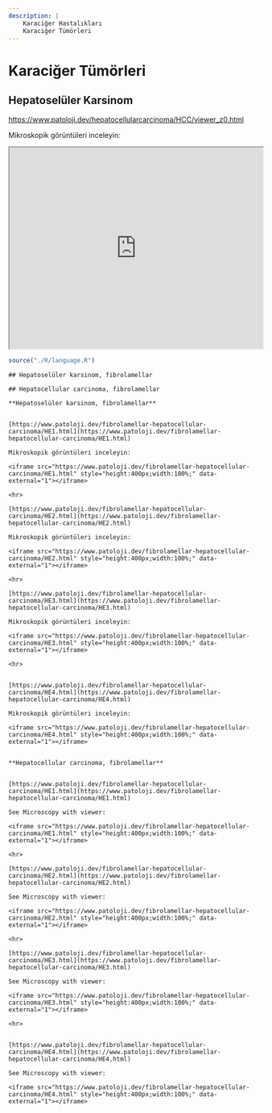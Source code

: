 ```yaml
---
description: | 
    Karaciğer Hastalıkları
    Karaciğer Tümörleri
---
```


# Karaciğer Tümörleri

## Hepatoselüler Karsinom

<https://www.patoloji.dev/hepatocellularcarcinoma/HCC/viewer_z0.html>

Mikroskopik görüntüleri inceleyin:

<iframe src="https://www.patoloji.dev/hepatocellularcarcinoma/HCC/viewer_z0.html" style="height:400px;width:100%;" data-external="1">

</iframe>



```r

source("./R/language.R")

```




```asis

## Hepatoselüler karsinom, fibrolamellar

```




```asis

## Hepatocellular carcinoma, fibrolamellar

```




```asis

**Hepatoselüler karsinom, fibrolamellar**


[https://www.patoloji.dev/fibrolamellar-hepatocellular-carcinoma/HE1.html](https://www.patoloji.dev/fibrolamellar-hepatocellular-carcinoma/HE1.html)

Mikroskopik görüntüleri inceleyin:

<iframe src="https://www.patoloji.dev/fibrolamellar-hepatocellular-carcinoma/HE1.html" style="height:400px;width:100%;" data-external="1"></iframe>

<hr>

[https://www.patoloji.dev/fibrolamellar-hepatocellular-carcinoma/HE2.html](https://www.patoloji.dev/fibrolamellar-hepatocellular-carcinoma/HE2.html)

Mikroskopik görüntüleri inceleyin:

<iframe src="https://www.patoloji.dev/fibrolamellar-hepatocellular-carcinoma/HE2.html" style="height:400px;width:100%;" data-external="1"></iframe>

<hr>

[https://www.patoloji.dev/fibrolamellar-hepatocellular-carcinoma/HE3.html](https://www.patoloji.dev/fibrolamellar-hepatocellular-carcinoma/HE3.html)

Mikroskopik görüntüleri inceleyin:

<iframe src="https://www.patoloji.dev/fibrolamellar-hepatocellular-carcinoma/HE3.html" style="height:400px;width:100%;" data-external="1"></iframe>

<hr>


[https://www.patoloji.dev/fibrolamellar-hepatocellular-carcinoma/HE4.html](https://www.patoloji.dev/fibrolamellar-hepatocellular-carcinoma/HE4.html)

Mikroskopik görüntüleri inceleyin:

<iframe src="https://www.patoloji.dev/fibrolamellar-hepatocellular-carcinoma/HE4.html" style="height:400px;width:100%;" data-external="1"></iframe>


```




```asis

**Hepatocellular carcinoma, fibrolamellar**


[https://www.patoloji.dev/fibrolamellar-hepatocellular-carcinoma/HE1.html](https://www.patoloji.dev/fibrolamellar-hepatocellular-carcinoma/HE1.html)

See Microscopy with viewer: 

<iframe src="https://www.patoloji.dev/fibrolamellar-hepatocellular-carcinoma/HE1.html" style="height:400px;width:100%;" data-external="1"></iframe>

<hr>

[https://www.patoloji.dev/fibrolamellar-hepatocellular-carcinoma/HE2.html](https://www.patoloji.dev/fibrolamellar-hepatocellular-carcinoma/HE2.html)

See Microscopy with viewer: 

<iframe src="https://www.patoloji.dev/fibrolamellar-hepatocellular-carcinoma/HE2.html" style="height:400px;width:100%;" data-external="1"></iframe>

<hr>

[https://www.patoloji.dev/fibrolamellar-hepatocellular-carcinoma/HE3.html](https://www.patoloji.dev/fibrolamellar-hepatocellular-carcinoma/HE3.html)

See Microscopy with viewer: 

<iframe src="https://www.patoloji.dev/fibrolamellar-hepatocellular-carcinoma/HE3.html" style="height:400px;width:100%;" data-external="1"></iframe>

<hr>


[https://www.patoloji.dev/fibrolamellar-hepatocellular-carcinoma/HE4.html](https://www.patoloji.dev/fibrolamellar-hepatocellular-carcinoma/HE4.html)

See Microscopy with viewer: 

<iframe src="https://www.patoloji.dev/fibrolamellar-hepatocellular-carcinoma/HE4.html" style="height:400px;width:100%;" data-external="1"></iframe>

```


